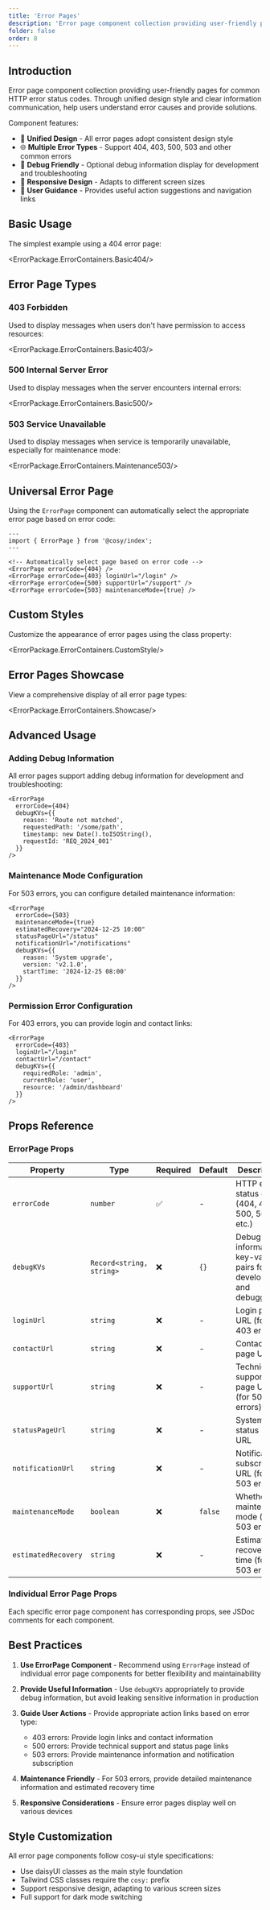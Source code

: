 ```yaml
---
title: 'Error Pages'
description: 'Error page component collection providing user-friendly pages for common HTTP error status codes, including 404, 403, 500, 503 and other error types'
folder: false
order: 8
---
```



## Introduction

Error page component collection providing user-friendly pages for common HTTP error status codes. Through unified design style and clear information communication, help users understand error causes and provide solutions.

Component features:
- 🎨 **Unified Design** - All error pages adopt consistent design style
- 🌐 **Multiple Error Types** - Support 404, 403, 500, 503 and other common errors
- 🔧 **Debug Friendly** - Optional debug information display for development and troubleshooting
- 📱 **Responsive Design** - Adapts to different screen sizes
- 🎯 **User Guidance** - Provides useful action suggestions and navigation links

## Basic Usage

The simplest example using a 404 error page:

<ErrorPackage.ErrorContainers.Basic404/>

## Error Page Types

### 403 Forbidden

Used to display messages when users don't have permission to access resources:

<ErrorPackage.ErrorContainers.Basic403/>

### 500 Internal Server Error

Used to display messages when the server encounters internal errors:

<ErrorPackage.ErrorContainers.Basic500/>

### 503 Service Unavailable

Used to display messages when service is temporarily unavailable, especially for maintenance mode:

<ErrorPackage.ErrorContainers.Maintenance503/>

## Universal Error Page

Using the `ErrorPage` component can automatically select the appropriate error page based on error code:

```astro
---
import { ErrorPage } from '@cosy/index';
---

<!-- Automatically select page based on error code -->
<ErrorPage errorCode={404} />
<ErrorPage errorCode={403} loginUrl="/login" />
<ErrorPage errorCode={500} supportUrl="/support" />
<ErrorPage errorCode={503} maintenanceMode={true} />
```

## Custom Styles

Customize the appearance of error pages using the class property:

<ErrorPackage.ErrorContainers.CustomStyle/>

## Error Pages Showcase

View a comprehensive display of all error page types:

<ErrorPackage.ErrorContainers.Showcase/>

## Advanced Usage

### Adding Debug Information

All error pages support adding debug information for development and troubleshooting:

```astro
<ErrorPage 
  errorCode={404}
  debugKVs={{
    reason: 'Route not matched',
    requestedPath: '/some/path',
    timestamp: new Date().toISOString(),
    requestId: 'REQ_2024_001'
  }}
/>
```

### Maintenance Mode Configuration

For 503 errors, you can configure detailed maintenance information:

```astro
<ErrorPage 
  errorCode={503}
  maintenanceMode={true}
  estimatedRecovery="2024-12-25 10:00"
  statusPageUrl="/status"
  notificationUrl="/notifications"
  debugKVs={{
    reason: 'System upgrade',
    version: 'v2.1.0',
    startTime: '2024-12-25 08:00'
  }}
/>
```

### Permission Error Configuration

For 403 errors, you can provide login and contact links:

```astro
<ErrorPage 
  errorCode={403}
  loginUrl="/login"
  contactUrl="/contact"
  debugKVs={{
    requiredRole: 'admin',
    currentRole: 'user',
    resource: '/admin/dashboard'
  }}
/>
```

## Props Reference

### ErrorPage Props

| Property | Type | Required | Default | Description |
|----------|------|----------|---------|-------------|
| `errorCode` | `number` | ✅ | - | HTTP error status code (404, 403, 500, 503, etc.) |
| `debugKVs` | `Record<string, string>` | ❌ | `{}` | Debug information key-value pairs for development and debugging |
| `loginUrl` | `string` | ❌ | - | Login page URL (for 403 errors) |
| `contactUrl` | `string` | ❌ | - | Contact page URL |
| `supportUrl` | `string` | ❌ | - | Technical support page URL (for 500 errors) |
| `statusPageUrl` | `string` | ❌ | - | System status page URL |
| `notificationUrl` | `string` | ❌ | - | Notification subscription URL (for 503 errors) |
| `maintenanceMode` | `boolean` | ❌ | `false` | Whether it's maintenance mode (for 503 errors) |
| `estimatedRecovery` | `string` | ❌ | - | Estimated recovery time (for 503 errors) |

### Individual Error Page Props

Each specific error page component has corresponding props, see JSDoc comments for each component.

## Best Practices

1. **Use ErrorPage Component** - Recommend using `ErrorPage` instead of individual error page components for better flexibility and maintainability

2. **Provide Useful Information** - Use `debugKVs` appropriately to provide debug information, but avoid leaking sensitive information in production

3. **Guide User Actions** - Provide appropriate action links based on error type:
   - 403 errors: Provide login links and contact information
   - 500 errors: Provide technical support and status page links  
   - 503 errors: Provide maintenance information and notification subscription

4. **Maintenance Friendly** - For 503 errors, provide detailed maintenance information and estimated recovery time

5. **Responsive Considerations** - Ensure error pages display well on various devices

## Style Customization

All error page components follow cosy-ui style specifications:
- Use daisyUI classes as the main style foundation
- Tailwind CSS classes require the `cosy:` prefix
- Support responsive design, adapting to various screen sizes
- Full support for dark mode switching 